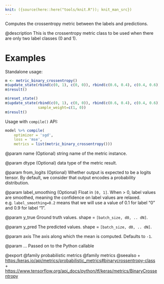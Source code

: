 ```yaml
---
knit: ({source(here::here("tools/knit.R")); knit_man_src})
---
```

Computes the crossentropy metric between the labels and predictions.

@description
This is the crossentropy metric class to be used when there are only two
label classes (0 and 1).

# Examples
Standalone usage:

```r
m <- metric_binary_crossentropy()
m$update_state(rbind(c(0, 1), c(0, 0)), rbind(c(0.6, 0.4), c(0.4, 0.6)))
m$result()
```

```r
m$reset_state()
m$update_state(rbind(c(0, 1), c(0, 0)), rbind(c(0.6, 0.4), c(0.4, 0.6)),
               sample_weight=c(1, 0))
m$result()
```

Usage with `compile()` API:

```r
model %>% compile(
    optimizer = 'sgd',
    loss = 'mse',
    metrics = list(metric_binary_crossentropy()))
```

@param name
(Optional) string name of the metric instance.

@param dtype
(Optional) data type of the metric result.

@param from_logits
(Optional) Whether output is expected
to be a logits tensor. By default, we consider
that output encodes a probability distribution.

@param label_smoothing
(Optional) Float in `[0, 1]`.
When > 0, label values are smoothed,
meaning the confidence on label values are relaxed.
e.g. `label_smoothing=0.2` means that we will use
a value of 0.1 for label "0" and 0.9 for label "1".

@param y_true
Ground truth values. shape = `[batch_size, d0, .. dN]`.

@param y_pred
The predicted values. shape = `[batch_size, d0, .. dN]`.

@param axis
The axis along which the mean is computed. Defaults to `-1`.

@param ...
Passed on to the Python callable

@export
@family probabilistic metrics
@family metrics
@seealso
+ <https:/keras.io/api/metrics/probabilistic_metrics#binarycrossentropy-class>
+ <https://www.tensorflow.org/api_docs/python/tf/keras/metrics/BinaryCrossentropy>

